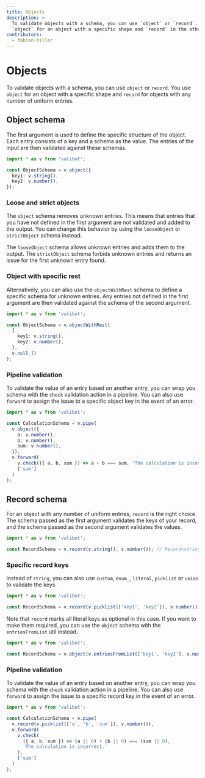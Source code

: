 ```yaml
---
title: Objects
description: >-
  To validate objects with a schema, you can use `object` or `record`. You use
  `object` for an object with a specific shape and `record` in the other case.
contributors:
  - fabian-hiller
---
```



# Objects

To validate objects with a schema, you can use <Link href="/api/object/">`object`</Link> or <Link href="/api/record/">`record`</Link>. You use <Link href="/api/object/">`object`</Link> for an object with a specific shape and <Link href="/api/record/">`record`</Link> for objects with any number of uniform entries.

## Object schema

The first argument is used to define the specific structure of the object. Each entry consists of a key and a schema as the value. The entries of the input are then validated against these schemas.

```ts
import * as v from 'valibot';

const ObjectSchema = v.object({
  key1: v.string(),
  key2: v.number(),
});
```

### Loose and strict objects

The <Link href="/api/object/">`object`</Link> schema removes unknown entries. This means that entries that you have not defined in the first argument are not validated and added to the output. You can change this behavior by using the <Link href="/api/looseObject/">`looseObject`</Link> or <Link href="/api/strictObject/">`strictObject`</Link> schema instead.

The <Link href="/api/looseObject/">`looseObject`</Link> schema allows unknown entries and adds them to the output. The <Link href="/api/strictObject/">`strictObject`</Link> schema forbids unknown entries and returns an issue for the first unknown entry found.

### Object with specific rest

Alternatively, you can also use the <Link href="/api/objectWithRest/">`objectWithRest`</Link> schema to define a specific schema for unknown entries. Any entries not defined in the first argument are then validated against the schema of the second argument.

```ts
import * as v from 'valibot';

const ObjectSchema = v.objectWithRest(
  {
    key1: v.string(),
    key2: v.number(),
  },
  v.null_()
);
```

### Pipeline validation

To validate the value of an entry based on another entry, you can wrap you schema with the <Link href="/api/check/">`check`</Link> validation action in a pipeline. You can also use <Link href="/api/forward/">`forward`</Link> to assign the issue to a specific object key in the event of an error.

```ts
import * as v from 'valibot';

const CalculationSchema = v.pipe(
  v.object({
    a: v.number(),
    b: v.number(),
    sum: v.number(),
  }),
  v.forward(
    v.check(({ a, b, sum }) => a + b === sum, 'The calculation is incorrect.'),
    ['sum']
  )
);
```

## Record schema

For an object with any number of uniform entries, <Link href="/api/record/">`record`</Link> is the right choice. The schema passed as the first argument validates the keys of your record, and the schema passed as the second argument validates the values.

```ts
import * as v from 'valibot';

const RecordSchema = v.record(v.string(), v.number()); // Record<string, number>
```

### Specific record keys

Instead of <Link href="/api/string/">`string`</Link>, you can also use <Link href="/api/custom/">`custom`</Link>, <Link href="/api/enum_/">`enum_`</Link>, <Link href="/api/literal/">`literal`</Link>, <Link href="/api/picklist/">`picklist`</Link> or <Link href="/api/union/">`union`</Link> to validate the keys.

```ts
import * as v from 'valibot';

const RecordSchema = v.record(v.picklist(['key1', 'key2']), v.number()); // { key1?: number; key2?: number }
```

Note that <Link href="/api/record/">`record`</Link> marks all literal keys as optional in this case. If you want to make them required, you can use the <Link href="/api/object/">`object`</Link> schema with the <Link href="/api/entriesFromList/">`entriesFromList`</Link> util instead.

```ts
import * as v from 'valibot';

const RecordSchema = v.object(v.entriesFromList(['key1', 'key2'], v.number())); // { key1: number; key2: number }
```

### Pipeline validation

To validate the value of an entry based on another entry, you can wrap you schema with the <Link href="/api/check/">`check`</Link> validation action in a pipeline. You can also use <Link href="/api/forward/">`forward`</Link> to assign the issue to a specific record key in the event of an error.

```ts
import * as v from 'valibot';

const CalculationSchema = v.pipe(
  v.record(v.picklist(['a', 'b', 'sum']), v.number()),
  v.forward(
    v.check(
      ({ a, b, sum }) => (a || 0) + (b || 0) === (sum || 0),
      'The calculation is incorrect.'
    ),
    ['sum']
  )
);
```
